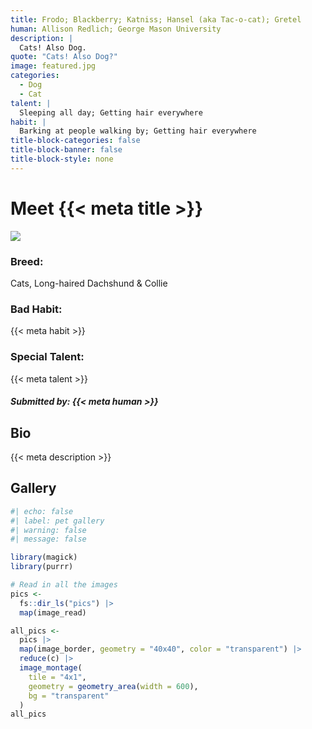 ```yaml
---
title: Frodo; Blackberry; Katniss; Hansel (aka Tac-o-cat); Gretel
human: Allison Redlich; George Mason University
description: |
  Cats! Also Dog. 
quote: "Cats! Also Dog?"
image: featured.jpg
categories: 
  - Dog
  - Cat
talent: |
  Sleeping all day; Getting hair everywhere
habit: |
  Barking at people walking by; Getting hair everywhere
title-block-categories: false
title-block-banner: false
title-block-style: none
---
```

# Meet {{< meta title >}}

::: grid
::: {#about-pet-text .g-col-12 .g-col-md-6}
![](featured.jpg){.lightbox}
:::
::: {.g-col-12 .g-col-md-6}
::: {simple-info}


### Breed:

Cats, Long-haired Dachshund & Collie

### Bad Habit:

{{< meta habit >}}

### Special Talent:

{{< meta talent >}}
:::
:::
:::

##### Submitted by: {{< meta human >}}

## Bio

{{< meta description >}}

## Gallery

```r
#| echo: false
#| label: pet gallery
#| warning: false
#| message: false

library(magick)
library(purrr)

# Read in all the images
pics <-
  fs::dir_ls("pics") |>
  map(image_read)

all_pics <-
  pics |>
  map(image_border, geometry = "40x40", color = "transparent") |>
  reduce(c) |>
  image_montage(
    tile = "4x1",
    geometry = geometry_area(width = 600),
    bg = "transparent"
  )
all_pics
```